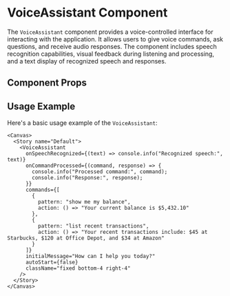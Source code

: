 

<Meta of={VoiceAssistant} />

# VoiceAssistant Component

The `VoiceAssistant` component provides a voice-controlled interface for interacting with the application. It allows users to give voice commands, ask questions, and receive audio responses. The component includes speech recognition capabilities, visual feedback during listening and processing, and a text display of recognized speech and responses.

## Component Props

<Canvas of={VoiceAssistant} />

<Controls />

## Usage Example

Here's a basic usage example of the `VoiceAssistant`:

```tsx
<Canvas>
  <Story name="Default">
    <VoiceAssistant
      onSpeechRecognized={(text) => console.info("Recognized speech:", text)}
      onCommandProcessed={(command, response) => {
        console.info("Processed command:", command);
        console.info("Response:", response);
      }}
      commands={[
        { 
          pattern: "show me my balance", 
          action: () => "Your current balance is $5,432.10" 
        },
        { 
          pattern: "list recent transactions", 
          action: () => "Your recent transactions include: $45 at Starbucks, $120 at Office Depot, and $34 at Amazon" 
        }
      ]}
      initialMessage="How can I help you today?"
      autoStart={false}
      className="fixed bottom-4 right-4"
    />
  </Story>
</Canvas>
``` 